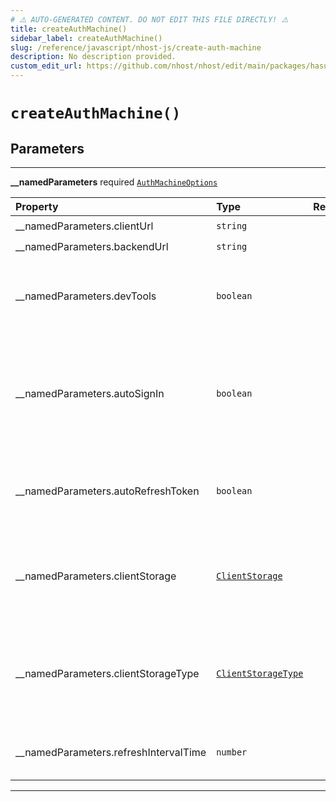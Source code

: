 ```yaml
---
# ⚠️ AUTO-GENERATED CONTENT. DO NOT EDIT THIS FILE DIRECTLY! ⚠️
title: createAuthMachine()
sidebar_label: createAuthMachine()
slug: /reference/javascript/nhost-js/create-auth-machine
description: No description provided.
custom_edit_url: https://github.com/nhost/nhost/edit/main/packages/hasura-auth-js/src/machines/authentication/machine.ts#L84
---
```


# `createAuthMachine()`

## Parameters

---

**<span className="parameter-name">\_\_namedParameters</span>** <span className="optional-status">required</span> [`AuthMachineOptions`](/reference/docgen/javascript/nhost-js/types/auth-machine-options)

| Property                                                                                                            | Type                                                                                   | Required | Notes                                                                                                             |
| :------------------------------------------------------------------------------------------------------------------ | :------------------------------------------------------------------------------------- | :------: | :---------------------------------------------------------------------------------------------------------------- |
| <span className="parameter-name"><span className="light-grey">\_\_namedParameters.</span>clientUrl</span>           | <code>string</code>                                                                    |    ✔️    |                                                                                                                   |
| <span className="parameter-name"><span className="light-grey">\_\_namedParameters.</span>backendUrl</span>          | <code>string</code>                                                                    |    ✔️    |                                                                                                                   |
| <span className="parameter-name"><span className="light-grey">\_\_namedParameters.</span>devTools</span>            | <code>boolean</code>                                                                   |          | Activate devTools e.g. the ability to connect to the xstate inspector                                             |
| <span className="parameter-name"><span className="light-grey">\_\_namedParameters.</span>autoSignIn</span>          | <code>boolean</code>                                                                   |          | When set to true, will parse the url on startup to check if it contains a refresh token to start the session with |
| <span className="parameter-name"><span className="light-grey">\_\_namedParameters.</span>autoRefreshToken</span>    | <code>boolean</code>                                                                   |          | When set to true, will automatically refresh token before it expires                                              |
| <span className="parameter-name"><span className="light-grey">\_\_namedParameters.</span>clientStorage</span>       | [`ClientStorage`](/reference/docgen/javascript/nhost-js/types/client-storage)          |          | Object where the refresh token will be persisted and read locally.                                                |
| <span className="parameter-name"><span className="light-grey">\_\_namedParameters.</span>clientStorageType</span>   | [`ClientStorageType`](/reference/docgen/javascript/nhost-js/types/client-storage-type) |          | Define a way to get information about the refresh token and its exipration date.                                  |
| <span className="parameter-name"><span className="light-grey">\_\_namedParameters.</span>refreshIntervalTime</span> | <code>number</code>                                                                    |          | Time interval until token refreshes, in seconds                                                                   |

---

